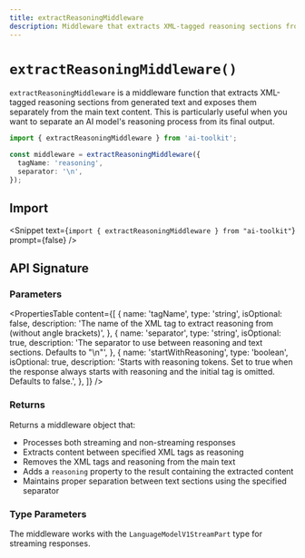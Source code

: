 ```yaml
---
title: extractReasoningMiddleware
description: Middleware that extracts XML-tagged reasoning sections from generated text
---
```


# `extractReasoningMiddleware()`

`extractReasoningMiddleware` is a middleware function that extracts XML-tagged reasoning sections from generated text and exposes them separately from the main text content. This is particularly useful when you want to separate an AI model's reasoning process from its final output.

```ts
import { extractReasoningMiddleware } from 'ai-toolkit';

const middleware = extractReasoningMiddleware({
  tagName: 'reasoning',
  separator: '\n',
});
```

## Import

<Snippet
  text={`import { extractReasoningMiddleware } from "ai-toolkit"`}
  prompt={false}
/>

## API Signature

### Parameters

<PropertiesTable
  content={[
    {
      name: 'tagName',
      type: 'string',
      isOptional: false,
      description:
        'The name of the XML tag to extract reasoning from (without angle brackets)',
    },
    {
      name: 'separator',
      type: 'string',
      isOptional: true,
      description:
        'The separator to use between reasoning and text sections. Defaults to "\\n"',
    },
    {
      name: 'startWithReasoning',
      type: 'boolean',
      isOptional: true,
      description:
        'Starts with reasoning tokens. Set to true when the response always starts with reasoning and the initial tag is omitted. Defaults to false.',
    },
  ]}
/>

### Returns

Returns a middleware object that:

- Processes both streaming and non-streaming responses
- Extracts content between specified XML tags as reasoning
- Removes the XML tags and reasoning from the main text
- Adds a `reasoning` property to the result containing the extracted content
- Maintains proper separation between text sections using the specified separator

### Type Parameters

The middleware works with the `LanguageModelV1StreamPart` type for streaming responses.

